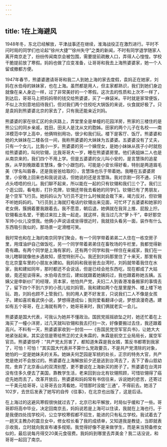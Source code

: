 ```yaml
---
---
---
```

title: 1在上海避风
---




1948年冬，东北已经解放，平津战事还在继续，淮海战役正在激烈进行。平时不问时局的同学们也论起“徐州大捷”“徐州失守”之类的新闻，不时有同学退学随家人离开南京走了，纷纷传闻南京会被包围，需要提前疏散人口，弄得人心惶惶。学校干脆提前放了寒假。妈妈也做了应变准备，让哥哥和我去上海熊婆婆家，她一个人留或撤都方便。

1947年春节，熊婆婆邀请哥哥和我二人到她上海的家去度假，袁妈正在她家，刘妈在水伯母的妹妹家，也在上海。虽然都是用人，但主家都熟识，我们到她们身边就像在亲人身边一样，过了非常美好的一个寒假。这次去的性质和上次不一样了，到达后，哥哥马上把妈妈带的钱交给熊婆婆，买了一麻袋米。平时就是家常便饭，不似上次刻意地招待我们，但对我们两个住校吃大锅饭的来说，伙食就好极了。只是袁妈到熊婆婆北京的家去了，只有我还能亲近刘妈。

熊婆婆的家在徐汇区的余庆路上，弄堂里全是单幢的花园洋房，熊家的三楼住的是熊公公的同乡亲戚，姓田，田夫人是沈从文的胞姊。田家的两个儿子在名校——南洋模范中学上高中，他俩特别用功，很少和我们玩。楼下是客厅、饭厅。熊婆婆和她的大妹妹在二楼各住一间，我称熊婆婆的大妹妹为五婆婆。五婆婆没有了丈夫，只有一个女儿，比我小一岁。熊婆婆的另一个姨侄女，是她小妹妹从孩子小时就抱给熊婆婆的，叫何钦翎，比我哥哥大一岁，睡在熊婆婆房里。他们表姐妹二人也是从南京来的，我们四个不用上学。但是五婆婆的女儿叫小安的，是言慧珠的追星族，从早到晚跟着言慧珠，像个小跟包的。可能是小安长得好看，特别是两道眉毛美（学名叫眉春，还是我爸爸给取的），言慧珠也乐于带着她。我睡在五婆婆房里，小安晚上回来也和我说说话，但她说的还是言慧珠。我对京剧一窍不通，只有点头唔唔的份儿。我们聊不起来，所以能在一起的只有钦翎和我们三个了。我们三个逛公园，看电影，打扑克牌，钦翎还带我去看她的同学们。钦翎已有了男朋友，是个空军飞行员。她妈妈认为飞行员不定什么时候就会栽下来，竭力反对，但钦翎不听她妈妈的。飞行员到上海就打电话约钦翎出来见面，可忙坏了五婆婆和她家的老女佣，簇拥着要我跟着去。我不愿意，朝后退，她俩就在我背上推、屁股上拧。钦翎看出名堂，干脆过来拉上我一起走。就这样，我当过几次“萝卜干”，幸好那空军帅小伙儿没恨我。他俩小声说话或坐得很近时，我就扭头看另一面，装作有什么东西吸引我似的，那场景一定滑稽可笑。

我时常也和在上海的南京同学们聚会，有一个同学带着弟弟二人住在一栋空房子里，用煤油炉自己做饭吃，另一个同学带着弟弟住在畜牧场的牛栏里，我都觉得新奇有趣。有两个同学是上海有家的，还有两个同学和我一样住在亲戚家，我们在一块儿瞎聊就像他乡遇故知，感觉特别开心。我还到刘妈那里住了十来天，那里有我在北京童车里的小朋友水建如。我妈妈和我爸爸去台湾时，刘妈就带着我住在水家，我和建如同年，那时都还不会说话，但是已经会抢东西吃，现在都成了大姑娘，竟还挺谈得来。水伯母去世后，建如就跟着她姨妈过，我也跟着称她五姨。五姨父是申新纱厂的经理，资本家，他怕共产党，夫妇二人到香港准备搬家的事情去了，留下四个不到六岁的小孩儿给刘妈管。我和建如两个在屋里屋外、楼上楼下地玩、跑，刘妈也顾不上管我们，别的用人更不好发言，只说我们二人不像是女孩子。建如喜欢看武侠小说，梦想得道成仙；我则爱看翻译小说，梦想浪漫奇遇。建如有五个哥哥，在上海就有两个，她哥哥来时，我们俩就老实一会儿。

熊婆婆是国大代表，可我认为她并不懂政治。国民党摇摇欲坠之时，她还忙着在上海买了一幢小洋房，过几天就叫钦翎和我去打扫一次，好像要搬过去住，我还跟着高兴。不料有一天，熊婆婆家收到一封信——《告国民党空军官兵书》，让她大大地紧张起来。其实这信是寄给熊芷的丈夫朱霖的，朱霖是航空工业局局长，属空军官员。熊婆婆惊呼：“共产党太厉害了，都知道朱霖是我女婿，策反书都寄到我家了，可怕！可怕！”其实国大代表并不算什么党政要员，不是共产党清除的对象，她怕的一定是她妹夫的关系。她妹夫何芝园是军统的处长，正宗的特务大官，共产党是绝对不会放过的。熊婆婆在上海解放前夕还是逃到台湾去了，丢下了香山慈幼院，舍弃了北京香山的双清别墅，更不要说在上海新买的房子了。熊婆婆在台湾并没有住多久便去了美国，靠教学生活，老来回到台北有钦翎照顾，可惜钦翎得了癌症先她而去了。改革开放后，熊婆婆和妈妈常有书信往来，诉说她的悲苦，还寄过一千美元给哥哥，让哥哥去台湾看她，可惜那时没能“三通”，不得前去。她活了102岁，去世后发表了她写的自传《往事》，在北京也出版了，这是后话。

在上海过的这避风寒假很快就过去了，北京已和平解放，时局似乎缓和了一些。哥哥即将高中毕业，决定回南京去，妈妈说若是上海可以住读，我就在上海也行。于是我便四处找学校问，公立学校寒假都不招生，能进的只有私立学校。我试着去了一趟天主教办的震旦女中，修女校长看了我的成绩单，又知道我是教徒，当即就表示收我，立时就向我宣布诸多规矩。我觉得好像不是来做学生，而是来当预备修女似的，最后说每月得交20美元食宿费。我妈妈到哪里去弄美金？我二话没说，和哥哥一起回了南京。